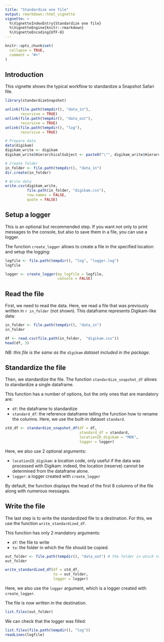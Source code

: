 ```yaml
---
title: "Standardize one file"
output: rmarkdown::html_vignette
vignette: >
  %\VignetteIndexEntry{Standardize one file}
  %\VignetteEngine{knitr::rmarkdown}
  %\VignetteEncoding{UTF-8}
---
```


```r
knitr::opts_chunk$set(
  collapse = TRUE,
  comment = "#>"
)
```

## Introduction

This vignette shows the typical workflow to standardize a Snapshot Safari file.


```r
library(standardizeSnapshot)
```

```r
unlink(file.path(tempdir(), "data_in"), 
       recursive = TRUE) 
unlink(file.path(tempdir(), "data_out"), 
       recursive = TRUE) 
unlink(file.path(tempdir(), "log"), 
       recursive = TRUE) 
```

```r
# Prepare data
data(digikam)
digikam_write <- digikam
digikam_write$HierarchicalSubject <- paste0("\"", digikam_write$HierarchicalSubject, "\"")

# Create folder
in_folder <- file.path(tempdir(), "data_in")
dir.create(in_folder)

# Write data
write.csv(digikam_write, 
          file.path(in_folder, "digikam.csv"),
          row.names = FALSE,
          quote = FALSE)
```

## Setup a logger

This is an optional but recommended step. If you want not only to print messages to the console, but also to save them in a file, you can use a logger.

The function `create_logger` allows to create a file in the specified location and setup the logging:

```r
logfile <- file.path(tempdir(), "log", "logger.log")
logfile

logger <- create_logger(my_logfile = logfile, 
                        console = FALSE)
```

## Read the file

First, we need to read the data. Here, we read a file that was previously written in ``r in_folder`` (not shown). This dataframe represents Digikam-like data:

```r
in_folder <- file.path(tempdir(), "data_in")
in_folder

df <- read.csv(file.path(in_folder,  "digikam.csv"))
head(df, 3)
```

*NB: this file is the same as the `digikam` dataset included in the package.*


## Standardize the file

Then, we standardize the file. The function `standardize_snapshot_df` allows to standardize a single dataframe.

This function has a number of options, but the only ones that are mandatory are:

+ `df`: the dataframe to standardize
+ `standard_df`: the reference dataframe telling the function how to rename the columns. Here, we use the built-in dataset `standard`.

```r
std_df <- standardize_snapshot_df(df = df, 
                                  standard_df = standard,
                                  locationID_digikam = "MOK",
                                  logger = logger)
```

Here, we also use 2 optional arguments:

+ `locationID_digikam`: a location code, only useful if the data was processed with Digikam: indeed, the location (reserve) cannot be determined from the dataframe alone.
+ `logger`: a logger created with `create_logger`


By default, the function displays the head of the first 8 columns of the file along with numerous messages. 

## Write the file

The last step is to write the standardized file to a destination. For this, we use the function `write_standardized_df`.

This function has only 2 mandatory arguments:

+ `df`: the file to write
+ `to`: the folder in which the file should be copied.

```r
out_folder <- file.path(tempdir(), "data_out") # the folder in which to copy the file
out_folder

write_standardized_df(df = std_df,
                      to = out_folder,
                      logger = logger)
```

Here, we also use the `logger` argument, which is a logger created with `create_logger`.


The file is now written in the destination.
```r
list.files(out_folder)
```


We can check that the logger was filled:

```r
list.files(file.path(tempdir(), "log"))
readLines(logfile)
```